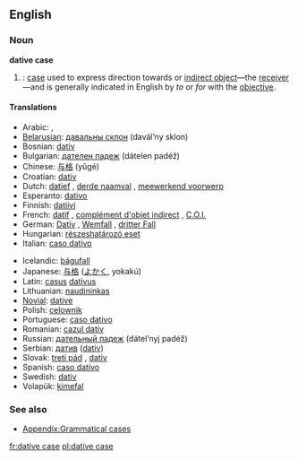 ==English==
{{wikipedia}}
===Noun===
'''dative case'''

#{{grammar}}: [[case]] used to express direction towards or [[indirect object]]—the [[receiver]]—and is generally indicated in English by ''to'' or ''for'' with the [[objective]].

====Translations====
{{top}}
*Arabic: {{ARchar|[[حالة المفعول له|حَالةُ المَفْعُولُ لَهُ]]}} {{IPAchar|(ħáːltu l-mafʕúːlu láhu)}} {{f}}, {{ARchar|[[حالة من حالات النصب|حَالَة مِنْ حَالاَتُ النُّصْب]]}} {{IPAchar|(ħáːla min al-ħaláːtu n-núʂb)}} {{f}}
*[[Belarusian]]: [[давальны склон]] (davál’ny sklon) {{m}}
*Bosnian: [[dativ]] {{m}}
*Bulgarian: [[дателен падеж]] (dátelen padéž) {{m}}
*Chinese: [[与格]] (yǔgé)
*Croatian: [[dativ]] {{m}}
*Dutch: [[datief]] {{m}}, [[derde naamval]] {{m}}, [[meewerkend voorwerp]] {{n}}
*Esperanto: [[dativo]]
*Finnish: [[datiivi]]
*French: [[datif]] {{m}}, [[complément d'objet indirect]] {{m}}, [[C.O.I.]] {{m}}
*German: [[Dativ]] {{m}}, [[Wemfall]] {{m}}, [[dritter Fall]] {{m}}
*Hungarian: [[részeshatározó eset]]
*Italian: [[caso dativo]] {{m}}
{{mid}}
*Icelandic: [[þágufall]] {{n}}
*Japanese: [[与格]] ([[よかく]], yokakú)
*Latin: [[casus]] [[dativus]] {{m}}
*Lithuanian: [[naudininkas]] {{m}}
*[[Novial]]: [[dative]]
*Polish: [[celownik]] {{m}}
*Portuguese: [[caso dativo]] {{m}}
*Romanian: [[cazul dativ]] {{m}}
*Russian: [[дательный падеж]] (dátel’nyj padéž) {{m}}
*Serbian: [[датив]] ([[dativ]]) {{m}}
*Slovak: [[tretí pád]] {{m}}, [[datív]] {{m}}
*Spanish: [[caso dativo]] {{m}}
*Swedish: [[dativ]]
*Volapük: [[kimefal]]
{{bottom}}

===See also===
*[[Appendix:Grammatical cases]]

[[fr:dative case]]
[[pl:dative case]]